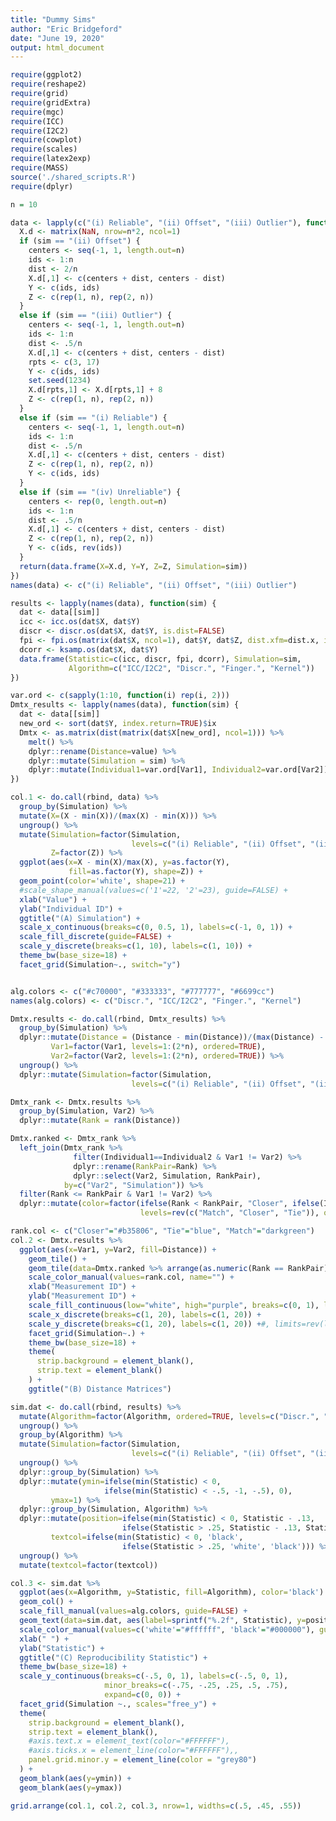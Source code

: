 ```yaml
---
title: "Dummy Sims"
author: "Eric Bridgeford"
date: "June 19, 2020"
output: html_document
---
```


```r
require(ggplot2)
require(reshape2)
require(grid)
require(gridExtra)
require(mgc)
require(ICC)
require(I2C2)
require(cowplot)
require(scales)
require(latex2exp)
require(MASS)
source('./shared_scripts.R')
require(dplyr)
```


```r
n = 10

data <- lapply(c("(i) Reliable", "(ii) Offset", "(iii) Outlier"), function (sim) {
  X.d <- matrix(NaN, nrow=n*2, ncol=1)
  if (sim == "(ii) Offset") {
    centers <- seq(-1, 1, length.out=n)
    ids <- 1:n
    dist <- 2/n
    X.d[,1] <- c(centers + dist, centers - dist)
    Y <- c(ids, ids)
    Z <- c(rep(1, n), rep(2, n))
  }
  else if (sim == "(iii) Outlier") {
    centers <- seq(-1, 1, length.out=n)
    ids <- 1:n
    dist <- .5/n
    X.d[,1] <- c(centers + dist, centers - dist)
    rpts <- c(3, 17)
    Y <- c(ids, ids)
    set.seed(1234)
    X.d[rpts,1] <- X.d[rpts,1] + 8
    Z <- c(rep(1, n), rep(2, n))
  }
  else if (sim == "(i) Reliable") {
    centers <- seq(-1, 1, length.out=n)
    ids <- 1:n
    dist <- .5/n
    X.d[,1] <- c(centers + dist, centers - dist)
    Z <- c(rep(1, n), rep(2, n))
    Y <- c(ids, ids)
  }
  else if (sim == "(iv) Unreliable") {
    centers <- rep(0, length.out=n)
    ids <- 1:n
    dist <- .5/n
    X.d[,1] <- c(centers + dist, centers - dist)
    Z <- c(rep(1, n), rep(2, n))
    Y <- c(ids, rev(ids))
  }
  return(data.frame(X=X.d, Y=Y, Z=Z, Simulation=sim))
})
names(data) <- c("(i) Reliable", "(ii) Offset", "(iii) Outlier")
```

```r
results <- lapply(names(data), function(sim) {
  dat <- data[[sim]]
  icc <- icc.os(dat$X, dat$Y)
  discr <- discr.os(dat$X, dat$Y, is.dist=FALSE)
  fpi <- fpi.os(matrix(dat$X, ncol=1), dat$Y, dat$Z, dist.xfm=dist.x, is.sim=FALSE)
  dcorr <- ksamp.os(dat$X, dat$Y)
  data.frame(Statistic=c(icc, discr, fpi, dcorr), Simulation=sim,
             Algorithm=c("ICC/I2C2", "Discr.", "Finger.", "Kernel"))
})

var.ord <- c(sapply(1:10, function(i) rep(i, 2)))
Dmtx_results <- lapply(names(data), function(sim) {
  dat <- data[[sim]]
  new_ord <- sort(dat$Y, index.return=TRUE)$ix
  Dmtx <- as.matrix(dist(matrix(dat$X[new_ord], ncol=1))) %>%
    melt() %>%
    dplyr::rename(Distance=value) %>%
    dplyr::mutate(Simulation = sim) %>%
    dplyr::mutate(Individual1=var.ord[Var1], Individual2=var.ord[Var2])
})
```

```r
col.1 <- do.call(rbind, data) %>%
  group_by(Simulation) %>%
  mutate(X=(X - min(X))/(max(X) - min(X))) %>%
  ungroup() %>%
  mutate(Simulation=factor(Simulation, 
                           levels=c("(i) Reliable", "(ii) Offset", "(iii) Outlier"), ordered=TRUE),
         Z=factor(Z)) %>%
  ggplot(aes(x=X - min(X)/max(X), y=as.factor(Y),
             fill=as.factor(Y), shape=Z)) +
  geom_point(color='white', shape=21) +
  #scale_shape_manual(values=c('1'=22, '2'=23), guide=FALSE) +
  xlab("Value") +
  ylab("Individual ID") +
  ggtitle("(A) Simulation") +
  scale_x_continuous(breaks=c(0, 0.5, 1), labels=c(-1, 0, 1)) +
  scale_fill_discrete(guide=FALSE) +
  scale_y_discrete(breaks=c(1, 10), labels=c(1, 10)) +
  theme_bw(base_size=18) +
  facet_grid(Simulation~., switch="y")


alg.colors <- c("#c70000", "#333333", "#777777", "#6699cc")
names(alg.colors) <- c("Discr.", "ICC/I2C2", "Finger.", "Kernel")

Dmtx.results <- do.call(rbind, Dmtx_results) %>%
  group_by(Simulation) %>%
  dplyr::mutate(Distance = (Distance - min(Distance))/(max(Distance) - min(Distance)),
         Var1=factor(Var1, levels=1:(2*n), ordered=TRUE),
         Var2=factor(Var2, levels=1:(2*n), ordered=TRUE)) %>%
  ungroup() %>%
  dplyr::mutate(Simulation=factor(Simulation, 
                           levels=c("(i) Reliable", "(ii) Offset", "(iii) Outlier"), ordered=TRUE))

Dmtx_rank <- Dmtx.results %>%
  group_by(Simulation, Var2) %>%
  dplyr::mutate(Rank = rank(Distance))

Dmtx.ranked <- Dmtx_rank %>%
  left_join(Dmtx_rank %>% 
              filter(Individual1==Individual2 & Var1 != Var2) %>% 
              dplyr::rename(RankPair=Rank) %>%
              dplyr::select(Var2, Simulation, RankPair),
            by=c("Var2", "Simulation")) %>%
  filter(Rank <= RankPair & Var1 != Var2) %>%
  dplyr::mutate(color=factor(ifelse(Rank < RankPair, "Closer", ifelse(Individual1 == Individual2, "Match", "Tie")),
                             levels=rev(c("Match", "Closer", "Tie")), ordered=TRUE))

rank.col <- c("Closer"="#b35806", "Tie"="blue", "Match"="darkgreen")
col.2 <- Dmtx.results %>%
  ggplot(aes(x=Var1, y=Var2, fill=Distance)) +
    geom_tile() +
    geom_tile(data=Dmtx.ranked %>% arrange(as.numeric(Rank == RankPair)), aes(x=Var1, y=Var2, color=color), size=.5) +
    scale_color_manual(values=rank.col, name="") +
    xlab("Measurement ID") +
    ylab("Measurement ID") +
    scale_fill_continuous(low="white", high="purple", breaks=c(0, 1), labels=c(0, 1)) +
    scale_x_discrete(breaks=c(1, 20), labels=c(1, 20)) +
    scale_y_discrete(breaks=c(1, 20), labels=c(1, 20)) +#, limits=rev(levels(Dmtx_results$Var2))) +
    facet_grid(Simulation~.) +
    theme_bw(base_size=18) +
    theme(
      strip.background = element_blank(),
      strip.text = element_blank()
    ) +
    ggtitle("(B) Distance Matrices")

sim.dat <- do.call(rbind, results) %>%
  mutate(Algorithm=factor(Algorithm, ordered=TRUE, levels=c("Discr.", "Finger.", "ICC/I2C2", "Kernel"))) %>%
  ungroup() %>%
  group_by(Algorithm) %>%
  mutate(Simulation=factor(Simulation, 
                           levels=c("(i) Reliable", "(ii) Offset", "(iii) Outlier"), ordered=TRUE)) %>%
  ungroup() %>%
  dplyr::group_by(Simulation) %>%
  dplyr::mutate(ymin=ifelse(min(Statistic) < 0,
                     ifelse(min(Statistic) < -.5, -1, -.5), 0),
         ymax=1) %>%
  dplyr::group_by(Simulation, Algorithm) %>%
  dplyr::mutate(position=ifelse(min(Statistic) < 0, Statistic - .13,
                         ifelse(Statistic > .25, Statistic - .13, Statistic + .13)),
         textcol=ifelse(min(Statistic) < 0, 'black',
                         ifelse(Statistic > .25, 'white', 'black'))) %>%
  ungroup() %>%
  mutate(textcol=factor(textcol))

col.3 <- sim.dat %>%
  ggplot(aes(x=Algorithm, y=Statistic, fill=Algorithm), color='black') +
  geom_col() +
  scale_fill_manual(values=alg.colors, guide=FALSE) +
  geom_text(data=sim.dat, aes(label=sprintf("%.2f", Statistic), y=position, color=textcol), size=6) +
  scale_color_manual(values=c('white'="#ffffff", 'black'="#000000"), guide=FALSE) +
  xlab(" ") +
  ylab("Statistic") +
  ggtitle("(C) Reproducibility Statistic") +
  theme_bw(base_size=18) +
  scale_y_continuous(breaks=c(-.5, 0, 1), labels=c(-.5, 0, 1),
                     minor_breaks=c(-.75, -.25, .25, .5, .75),
                     expand=c(0, 0)) +
  facet_grid(Simulation ~., scales="free_y") + 
  theme(
    strip.background = element_blank(),
    strip.text = element_blank(),
    #axis.text.x = element_text(color="#FFFFFF"),
    #axis.ticks.x = element_line(color="#FFFFFF"),,
    panel.grid.minor.y = element_line(color = "grey80")
  ) +
  geom_blank(aes(y=ymin)) +
  geom_blank(aes(y=ymax))

grid.arrange(col.1, col.2, col.3, nrow=1, widths=c(.5, .45, .55))
```

